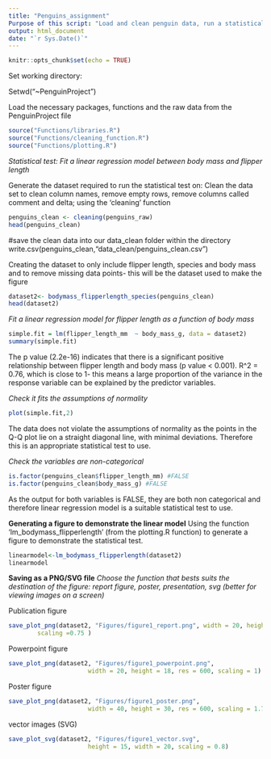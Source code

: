 ---
title: "Penguins_assignment"
Purpose of this script: "Load and clean penguin data, run a statistical test on it, then plot and save a figure of the data"
output: html_document
date: "`r Sys.Date()`"
---

```{r setup, include=FALSE}
knitr::opts_chunk$set(echo = TRUE)
```

Set working directory:

Setwd("~PenguinProject")

Load the necessary packages, functions and the raw data from the PenguinProject file
```{r}
source("Functions/libraries.R")
source("Functions/cleaning_function.R")
source("Functions/plotting.R")

```

*Statistical test: Fit a linear regression model between body mass and flipper length*

Generate the dataset required to run the statistical test  on:
Clean the data set to clean column names, remove empty rows, remove columns called comment and delta; using the 'cleaning' function
```{r}
penguins_clean <- cleaning(penguins_raw)
head(penguins_clean)
```
#save the clean data into our data_clean folder within the directory
write.csv(penguins_clean,"data_clean/penguins_clean.csv")

Creating the dataset to only include flipper length, species and body mass and to remove missing data points- this will be the dataset used to make the figure
```{r}
dataset2<- bodymass_flipperlength_species(penguins_clean)
head(dataset2)
```

*Fit a linear regression model for flipper length as a function of body mass*
```{r}
simple.fit = lm(flipper_length_mm  ~ body_mass_g, data = dataset2)
summary(simple.fit)

```
The  p value (2.2e-16) indicates that there is a significant positive relationship between flipper length and body mass (p value < 0.001). R^2 = 0.76, which is close to 1- this means a large proportion of the variance in the response variable can be explained by the predictor variables.

*Check it fits the assumptions of normality*
```{r}
plot(simple.fit,2)
```
The data does not violate the assumptions of normality as the points in the Q-Q plot  lie on a straight diagonal line, with minimal deviations. Therefore this is an appropriate statistical test to use. 

*Check the variables are non-categorical*
```{r}
is.factor(penguins_clean$flipper_length_mm) #FALSE
is.factor(penguins_clean$body_mass_g) #FALSE
```
As the output for both variables is FALSE, they are both non categorical and therefore linear regression model is a suitable statistical test to use.

**Generating a figure to demonstrate the linear model**
Using the function 'lm_bodymass_flipperlength' (from the plotting.R function) to generate a figure to demonstrate the statistical test.
```{r}
linearmodel<-lm_bodymass_flipperlength(dataset2)
linearmodel
```

**Saving as a PNG/SVG file**
*Choose the function that bests suits the destination of the figure: report figure, poster, presentation, svg (better for viewing images on a screen)*

Publication figure
```{r}
save_plot_png(dataset2, "Figures/figure1_report.png", width = 20, height = 15, res=600,
        scaling =0.75 )
```

Powerpoint figure
```{r}
save_plot_png(dataset2, "Figures/figure1_powerpoint.png", 
                      width = 20, height = 18, res = 600, scaling = 1)
```

Poster figure
```{r}
save_plot_png(dataset2, "Figures/figure1_poster.png", 
                      width = 40, height = 30, res = 600, scaling = 1.7)
```

vector images (SVG)
```{r}
save_plot_svg(dataset2, "Figures/figure1_vector.svg", 
                      height = 15, width = 20, scaling = 0.8)
```

